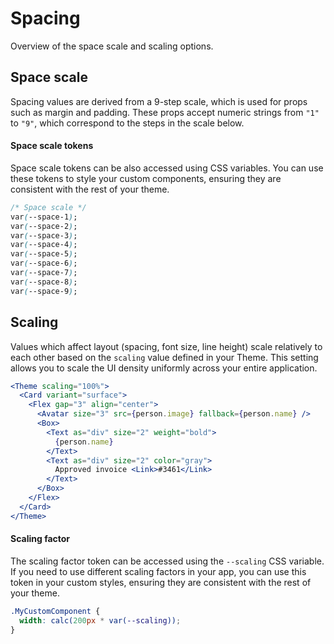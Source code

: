 # Spacing

<Description>Overview of the space scale and scaling options.</Description>

## Space scale

Spacing values are derived from a 9-step scale, which is used for props such as margin and padding. These props accept numeric strings from `"1"` to `"9"`, which correspond to the steps in the scale below.

<Box my="7">
  <ThemesSpacingScale />
</Box>

<ThemesSpacingTable />

#### Space scale tokens

Space scale tokens can be also accessed using CSS variables. You can use these tokens to style your custom components, ensuring they are consistent with the rest of your theme.

```css
/* Space scale */
var(--space-1);
var(--space-2);
var(--space-3);
var(--space-4);
var(--space-5);
var(--space-6);
var(--space-7);
var(--space-8);
var(--space-9);
```

## Scaling

Values which affect layout (spacing, font size, line height) scale relatively to each other based on the `scaling` value defined in your Theme. This setting allows you to scale the UI density uniformly across your entire application.

```jsx line="1"
<Theme scaling="100%">
  <Card variant="surface">
    <Flex gap="3" align="center">
      <Avatar size="3" src={person.image} fallback={person.name} />
      <Box>
        <Text as="div" size="2" weight="bold">
          {person.name}
        </Text>
        <Text as="div" size="2" color="gray">
          Approved invoice <Link>#3461</Link>
        </Text>
      </Box>
    </Flex>
  </Card>
</Theme>
```

<Box my="5">
  <ThemesScalingExample />
</Box>

#### Scaling factor

The scaling factor token can be accessed using the `--scaling` CSS variable. If you need to use different scaling factors in your app, you can use this token in your custom styles, ensuring they are consistent with the rest of your theme.

```css
.MyCustomComponent {
  width: calc(200px * var(--scaling));
}
```
